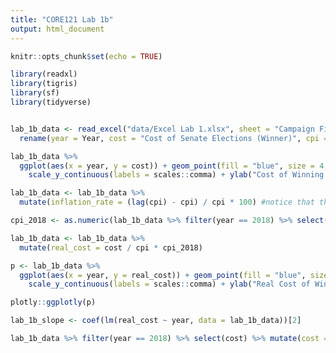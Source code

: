 ```yaml
---
title: "CORE121 Lab 1b"
output: html_document
---
```


```r
knitr::opts_chunk$set(echo = TRUE)
```

```r
library(readxl)
library(tigris)
library(sf)
library(tidyverse)


lab_1b_data <- read_excel("data/Excel Lab 1.xlsx", sheet = "Campaign Finance") %>% 
  rename(year = Year, cost = "Cost of Senate Elections (Winner)", cpi = CPI)

lab_1b_data %>% 
  ggplot(aes(x = year, y = cost)) + geom_point(fill = "blue", size = 4, shape = 22) + 
    scale_y_continuous(labels = scales::comma) + ylab("Cost of Winning Senate Campaigns")

lab_1b_data <- lab_1b_data %>% 
  mutate(inflation_rate = (lag(cpi) - cpi) / cpi * 100) #notice that the year order is reverse

cpi_2018 <- as.numeric(lab_1b_data %>% filter(year == 2018) %>% select(cpi)) 

lab_1b_data <- lab_1b_data %>% 
  mutate(real_cost = cost / cpi * cpi_2018)

p <- lab_1b_data %>% 
  ggplot(aes(x = year, y = real_cost)) + geom_point(fill = "blue", size = 4, shape = 22) + 
    scale_y_continuous(labels = scales::comma) + ylab("Real Cost of Winning Senate Campaigns") 

plotly::ggplotly(p)

lab_1b_slope <- coef(lm(real_cost ~ year, data = lab_1b_data))[2]

lab_1b_data %>% filter(year == 2018) %>% select(cost) %>% mutate(cost = cost + 6 * lab_1b_slope)

```

